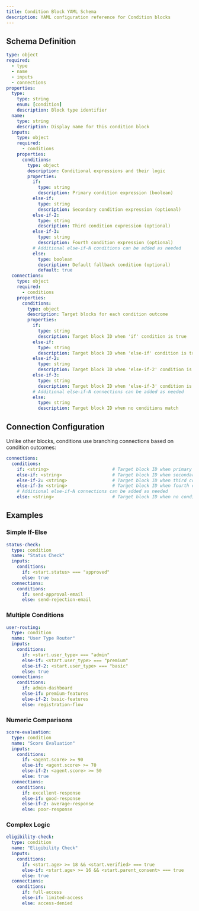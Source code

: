 ```yaml
---
title: Condition Block YAML Schema
description: YAML configuration reference for Condition blocks
---
```


## Schema Definition

```yaml
type: object
required:
  - type
  - name
  - inputs
  - connections
properties:
  type:
    type: string
    enum: [condition]
    description: Block type identifier
  name:
    type: string
    description: Display name for this condition block
  inputs:
    type: object
    required:
      - conditions
    properties:
      conditions:
        type: object
        description: Conditional expressions and their logic
        properties:
          if:
            type: string
            description: Primary condition expression (boolean)
          else-if:
            type: string
            description: Secondary condition expression (optional)
          else-if-2:
            type: string
            description: Third condition expression (optional)
          else-if-3:
            type: string
            description: Fourth condition expression (optional)
          # Additional else-if-N conditions can be added as needed
          else:
            type: boolean
            description: Default fallback condition (optional)
            default: true
  connections:
    type: object
    required:
      - conditions
    properties:
      conditions:
        type: object
        description: Target blocks for each condition outcome
        properties:
          if:
            type: string
            description: Target block ID when 'if' condition is true
          else-if:
            type: string
            description: Target block ID when 'else-if' condition is true
          else-if-2:
            type: string
            description: Target block ID when 'else-if-2' condition is true
          else-if-3:
            type: string
            description: Target block ID when 'else-if-3' condition is true
          # Additional else-if-N connections can be added as needed
          else:
            type: string
            description: Target block ID when no conditions match
```

## Connection Configuration

Unlike other blocks, conditions use branching connections based on condition outcomes:

```yaml
connections:
  conditions:
    if: <string>                        # Target block ID when primary condition is true
    else-if: <string>                   # Target block ID when secondary condition is true (optional)
    else-if-2: <string>                 # Target block ID when third condition is true (optional)
    else-if-3: <string>                 # Target block ID when fourth condition is true (optional)
    # Additional else-if-N connections can be added as needed
    else: <string>                      # Target block ID when no conditions match (optional)
```

## Examples

### Simple If-Else

```yaml
status-check:
  type: condition
  name: "Status Check"
  inputs:
    conditions:
      if: <start.status> === "approved"
      else: true
  connections:
    conditions:
      if: send-approval-email
      else: send-rejection-email
```

### Multiple Conditions

```yaml
user-routing:
  type: condition
  name: "User Type Router"
  inputs:
    conditions:
      if: <start.user_type> === "admin"
      else-if: <start.user_type> === "premium"
      else-if-2: <start.user_type> === "basic"
      else: true
  connections:
    conditions:
      if: admin-dashboard
      else-if: premium-features
      else-if-2: basic-features
      else: registration-flow
```

### Numeric Comparisons

```yaml
score-evaluation:
  type: condition
  name: "Score Evaluation"
  inputs:
    conditions:
      if: <agent.score> >= 90
      else-if: <agent.score> >= 70
      else-if-2: <agent.score> >= 50
      else: true
  connections:
    conditions:
      if: excellent-response
      else-if: good-response
      else-if-2: average-response
      else: poor-response
```

### Complex Logic

```yaml
eligibility-check:
  type: condition
  name: "Eligibility Check"
  inputs:
    conditions:
      if: <start.age> >= 18 && <start.verified> === true
      else-if: <start.age> >= 16 && <start.parent_consent> === true
      else: true
  connections:
    conditions:
      if: full-access
      else-if: limited-access
      else: access-denied
``` 